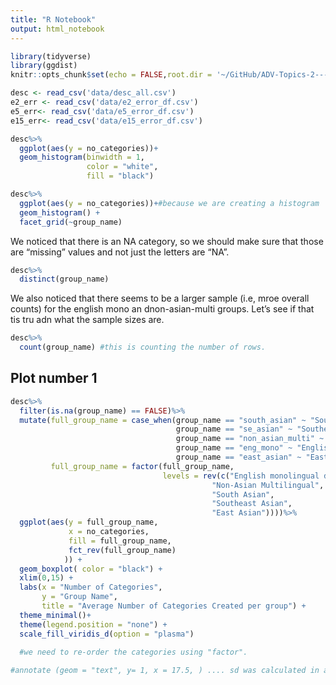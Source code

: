 ```yaml
---
title: "R Notebook"
output: html_notebook
---
```


 

```r
library(tidyverse)
library(ggdist)
knitr::opts_chunk$set(echo = FALSE,root.dir = '~/GitHub/ADV-Topics-2---DSR-w-R/Data Exercise/DE3')

```

```r

desc <- read_csv('data/desc_all.csv')
e2_err <- read_csv('data/e2_error_df.csv') 
e5_err<- read_csv('data/e5_error_df.csv')
e15_err<- read_csv('data/e15_error_df.csv')

```

```r
desc%>%
  ggplot(aes(y = no_categories))+
  geom_histogram(binwidth = 1,
                 color = "white", 
                 fill = "black")

```
```r
desc%>%
  ggplot(aes(y = no_categories))+#because we are creating a histogram
  geom_histogram() + 
  facet_grid(~group_name)

```
We noticed that there is an NA category, so we should make sure that those are "missing" values and not just the letters are "NA". 

```r
desc%>%
  distinct(group_name)
```
We also noticed that there seems to be a larger sample (i.e, mroe overall counts) for the english mono an dnon-asian-multi groups. Let's see if that tis tru adn what the sample sizes are. 

```r
desc%>%
  count(group_name) #this is counting the number of rows.
```

## Plot number 1 

```r
desc%>%
  filter(is.na(group_name) == FALSE)%>%
  mutate(full_group_name = case_when(group_name == "south_asian" ~ "South Asian",
                                     group_name == "se_asian" ~ "Southeast Asian",
                                     group_name == "non_asian_multi" ~ "Non-Asian Multilingual",
                                     group_name == "eng_mono" ~ "English monolingual diverse",
                                     group_name == "east_asian" ~ "East Asian"),
         full_group_name = factor(full_group_name, 
                                  levels = rev(c("English monolingual diverse",
                                             "Non-Asian Multilingual",
                                             "South Asian",
                                             "Southeast Asian",
                                             "East Asian"))))%>%
  ggplot(aes(y = full_group_name,
             x = no_categories,
             fill = full_group_name,
             fct_rev(full_group_name)
            )) + 
  geom_boxplot( color = "black") + 
  xlim(0,15) + 
  labs(x = "Number of Categories", 
       y = "Group Name",
       title = "Average Number of Categories Created per group") + 
  theme_minimal()+
  theme(legend.position = "none") + 
  scale_fill_viridis_d(option = "plasma")
  
  #we need to re-order the categories using "factor".

#annotate (geom = "text", y= 1, x = 17.5, ) .... sd was calculated in an earlier chunk. 

```

